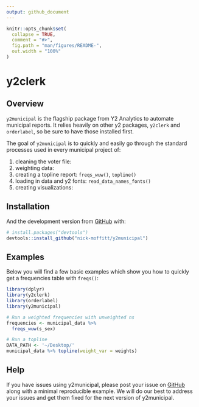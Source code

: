 ```yaml
---
output: github_document
---
```


<!-- README.md is generated from README.Rmd. Please edit that file -->

```r
knitr::opts_chunk$set(
  collapse = TRUE,
  comment = "#>",
  fig.path = "man/figures/README-",
  out.width = "100%"
)
```

# y2clerk

<!-- badges: start -->
<!-- badges: end -->


## Overview
`y2municipal` is the flagship package from Y2 Analytics to automate municipal reports. It relies heavily on other y2 packages, `y2clerk` and `orderlabel`, so be sure to have those installed first.

The goal of `y2municipal` is to quickly and easily go through the standard processes used in every municipal project of:

1) cleaning the voter file: 
2) weighting data: 
3) creating a topline report: `freqs_wuw()`, `topline()`
4) loading in data and y2 fonts: `read_data_names_fonts()`
5) creating visualizations: 



## Installation

<!-- You can install the released version of y2municipal from [CRAN](https://CRAN.R-project.org) with: -->

<!-- ``` r -->
<!-- install.packages("y2municipal") -->
<!-- ``` -->

And the development version from [GitHub](https://github.com/) with:

``` r
# install.packages("devtools")
devtools::install_github("nick-moffitt/y2municipal")
```


## Examples

Below you will find a few basic examples which show you how to quickly get a frequencies table with `freqs()`:

```r
library(dplyr)
library(y2clerk)
library(orderlabel)
library(y2municipal)

# Run a weighted frequencies with unweighted ns
frequencies <- municipal_data %>%
  freqs_wuw(s_sex)

# Run a topline
DATA_PATH <- '~/Desktop/'
municipal_data %>% topline(weight_var = weights)
```


## Help
If you have issues using y2municipal, please post your issue on [GitHub](https://github.com/nick-moffitt/y2municipal/issues) along with a minimal reproducible example. We will do our best to address your issues and get them fixed for the next version of y2municipal. 

